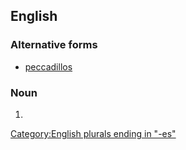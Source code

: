 ==English==

===Alternative forms===
* [[peccadillos]]

===Noun===
{{head|en|noun form}}

# {{plural of|en|peccadillo}}

[[Category:English plurals ending in "-es"]]